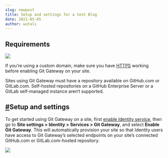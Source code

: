 ```yaml
---
slug: newpost
title: Setup and settings for a test Blog
date: 2021-05-05
author: wutali
---
```

## Requirements

![](/images/1-2-.jpg)

If you’re using a custom domain, make sure you have [HTTPS](https://docs.netlify.com/domains-https/https-ssl) working before enabling Git Gateway on your site.

Sites using Git Gateway must have a repository available on GitHub.com or GitLab.com. Self-hosted repositories on a GitHub Enterprise Server or a GitLab self-managed instance aren‘t supported.

## [\#](https://docs.netlify.com/visitor-access/git-gateway/#setup-and-settings)Setup and settings

To get started using Git Gateway on a site, first [enable Identity service](https://docs.netlify.com/visitor-access/identity/#enable-identity-in-the-ui), then go to **Site settings > Identity > Services > Git Gateway**, and select **Enable Git Gateway**. This will automatically provision your site so that Identity users have access to Git Gateway’s selected endpoints on your site’s connected GitHub.com or GitLab.com-hosted repository.



![](/images/20180120_182834.jpg)